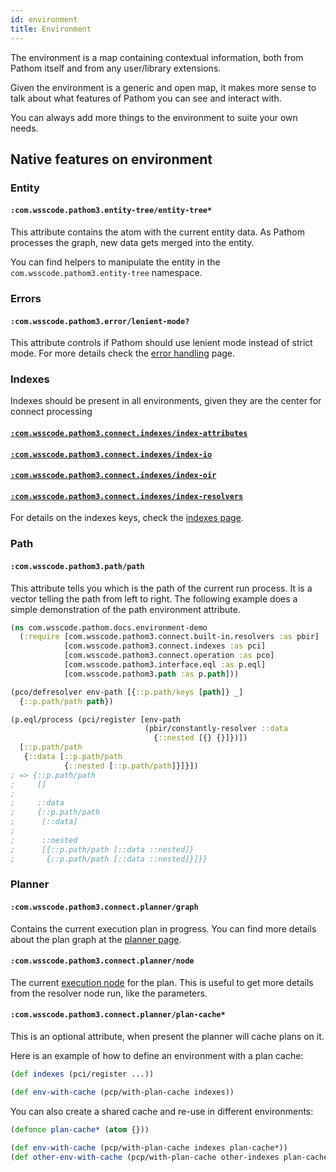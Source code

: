 ```yaml
---
id: environment
title: Environment
---
```


The environment is a map containing contextual information, both from Pathom itself
and from any user/library extensions.

Given the environment is a generic and open map, it makes more sense to talk about
what features of Pathom you can see and interact with.

You can always add more things to the environment to suite your own needs.

## Native features on environment

### Entity

#### `:com.wsscode.pathom3.entity-tree/entity-tree*`

This attribute contains the atom with the current entity data. As Pathom processes the
graph, new data gets merged into the entity.

You can find helpers to manipulate the entity in the `com.wsscode.pathom3.entity-tree`
namespace.

### Errors

#### `:com.wsscode.pathom3.error/lenient-mode?`

This attribute controls if Pathom should use lenient mode instead of strict mode.
For more details check the [error handling](error-handling.mdx) page.

### Indexes

Indexes should be present in all environments, given they are the center for connect
processing

#### [`:com.wsscode.pathom3.connect.indexes/index-attributes`](indexes.mdx#index-attributes)
#### [`:com.wsscode.pathom3.connect.indexes/index-io`](indexes.mdx#index-io)
#### [`:com.wsscode.pathom3.connect.indexes/index-oir`](indexes.mdx#index-oir)
#### [`:com.wsscode.pathom3.connect.indexes/index-resolvers`](indexes.mdx#index-resolvers)

For details on the indexes keys, check the [indexes page](indexes.mdx).

### Path

#### `:com.wsscode.pathom3.path/path`

This attribute tells you which is the path of the current run process. It is a vector
telling the path from left to right. The following example does a simple demonstration
of the path environment attribute.

```clojure
(ns com.wsscode.pathom.docs.environment-demo
  (:require [com.wsscode.pathom3.connect.built-in.resolvers :as pbir]
            [com.wsscode.pathom3.connect.indexes :as pci]
            [com.wsscode.pathom3.connect.operation :as pco]
            [com.wsscode.pathom3.interface.eql :as p.eql]
            [com.wsscode.pathom3.path :as p.path]))

(pco/defresolver env-path [{::p.path/keys [path]} _]
  {::p.path/path path})

(p.eql/process (pci/register [env-path
                              (pbir/constantly-resolver ::data
                                {::nested [{} {}]})])
  [::p.path/path
   {::data [::p.path/path
            {::nested [::p.path/path]}]}])
; => {::p.path/path
;     []
;
;     ::data
;     {::p.path/path
;      [::data]
;
;      ::nested
;      [{::p.path/path [::data ::nested]}
;       {::p.path/path [::data ::nested]}]}}
```

### Planner

#### `:com.wsscode.pathom3.connect.planner/graph`

Contains the current execution plan in progress. You can find more details about the
plan graph at the [planner page](planner.mdx).

#### `:com.wsscode.pathom3.connect.planner/node`

The current [execution node](planner.mdx#execution-node) for the plan. This is useful
to get more details from the resolver node run, like the parameters.

#### `:com.wsscode.pathom3.connect.planner/plan-cache*`

This is an optional attribute, when present the planner will cache plans on it.

Here is an example of how to define an environment with a plan cache:

```clojure
(def indexes (pci/register ...))

(def env-with-cache (pcp/with-plan-cache indexes))
```

You can also create a shared cache and re-use in different environments:

```clojure
(defonce plan-cache* (atom {}))

(def env-with-cache (pcp/with-plan-cache indexes plan-cache*))
(def other-env-with-cache (pcp/with-plan-cache other-indexes plan-cache*))
```
